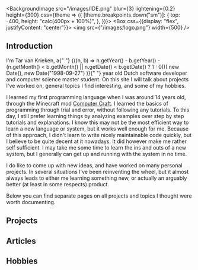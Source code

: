<BackgroundImage
    src="/images/IDE.png"
    blur={3}
    lightening={0.2}
    height={300}
    css={theme => ({
        [theme.breakpoints.down("sm")]: {
            top: -400,
            height: "calc(400px + 100%)",
        },
    })}>
    <Box css={{display: "flex", justifyContent: "center"}}>
        <img src={"/images/logo.png"} width={500} />
    </Box>
</BackgroundImage>

## Introduction

<Fragment>
    I'm Tar van Krieken, a{" "}
    {((n, b) =>
        n.getYear() -
        b.getYear() -
        (n.getMonth() < b.getMonth() || n.getDate() < b.getDate() ? 1 : 0))(
        new Date(),
        new Date("1998-09-27")
    )}{" "}
    year old Dutch software developer and computer science master student.
</Fragment> On this site I will talk about projects I've worked on, general topics
I find interesting, and some of my hobbies.

I learned my first programming language when I was around 14 years old, through the Minecraft mod [Computer Craft](https://www.computercraft.info/). I learned the basics of programming through trial and error, without following any tutorials. To this day, I still prefer learning things by analyzing examples over step by step tutorials and explanations. I know this may not be the most efficient way to learn a new language or system, but it works well enough for me. Because of this approach, I didn't learn to write nicely maintainable code quickly, but I believe to be quite decent at it nowadays. It did however make me rather self sufficient. I may take me some time to learn the ins and outs of a new system, but I generally can get up and running with the system in no time.

I do like to come up with new ideas, and have worked on many personal projects. In several situations I've been reinventing the wheel, but it almost always leads to either me learning something new, or actually an arguably better (at least in some respects) product.

Below you can find separate pages on all projects and topics I thought were worth documenting.

<Spacer />

## Projects

<PagesCategory category="projects" />
<Spacer />

## Articles

<PagesCategory category="articles" />
<Spacer />

## Hobbies

<PagesCategory category="hobbies" />
